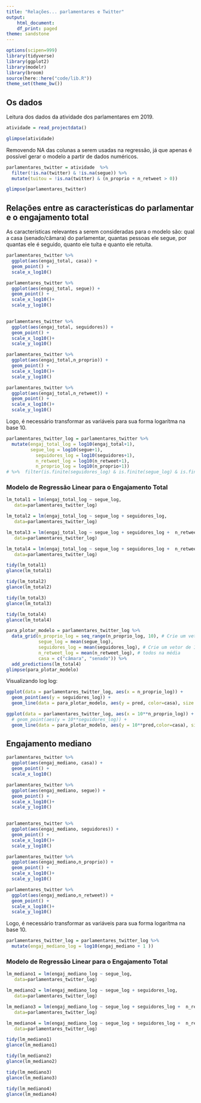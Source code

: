 ```yaml
---
title: "Relações... parlamentares e Twitter"
output:
    html_document:
    df_print: paged
theme: sandstone
---
```


```r
options(scipen=999)
library(tidyverse)
library(ggplot2)
library(modelr)
library(broom)
source(here::here("code/lib.R"))
theme_set(theme_bw())
```

## Os dados
Leitura dos dados da atividade dos parlamentares em 2019.
```r
atividade = read_projectdata()

glimpse(atividade)
```

Removendo NA das colunas a serem usadas na regressão, já que apenas é possível gerar o modelo a partir de dados numéricos.
```r
parlamentares_twitter = atividade  %>% 
  filter(!is.na(twitter) & !is.na(segue)) %>% 
  mutate(tuitou = !is.na(twitter) & (n_proprio + n_retweet > 0))

glimpse(parlamentares_twitter)
```

## Relações entre as características do parlamentar e o engajamento total 

As características relevantes a serem consideradas para o modelo são: qual a casa (senado/câmara) do parlamentar, quantas pessoas ele segue, por quantas ele é seguido, quanto ele tuíta e quanto ele retuíta. 

```r
parlamentares_twitter %>%
  ggplot(aes(engaj_total, casa)) +
  geom_point() +
  scale_x_log10()
```

```r
parlamentares_twitter %>%
  ggplot(aes(engaj_total, segue)) +
  geom_point() +
  scale_x_log10()+
  scale_y_log10()
  
```


```r
parlamentares_twitter %>%
  ggplot(aes(engaj_total, seguidores)) +
  geom_point() +
  scale_x_log10()+
  scale_y_log10()
```


```r
parlamentares_twitter %>%
  ggplot(aes(engaj_total,n_proprio)) +
  geom_point() +
  scale_x_log10()+
  scale_y_log10()
```

```r
parlamentares_twitter %>%
  ggplot(aes(engaj_total,n_retweet)) +
  geom_point() +
  scale_x_log10()+
  scale_y_log10()
```
Logo, é necessário transformar as variáveis para sua forma logarítma na base 10.
```r
parlamentares_twitter_log = parlamentares_twitter %>%
  mutate(engaj_total_log = log10(engaj_total+1), 
         segue_log = log10(segue+1),
           seguidores_log = log10(seguidores+1),
           n_retweet_log = log10(n_retweet+1),
           n_proprio_log = log10(n_proprio+1))
# %>%  filter(is.finite(seguidores_log) & is.finite(segue_log) & is.finite(n_retweet_log)  & is.finite(n_proprio_log))
```


### Modelo de Regressão Linear para o Engajamento Total

```r
lm_total1 = lm(engaj_total_log ~ segue_log,
   data=parlamentares_twitter_log)

lm_total2 = lm(engaj_total_log ~ segue_log + seguidores_log,
   data=parlamentares_twitter_log)

lm_total3 = lm(engaj_total_log ~ segue_log + seguidores_log +  n_retweet_log,
   data=parlamentares_twitter_log)

lm_total4 = lm(engaj_total_log ~ segue_log + seguidores_log +  n_retweet_log + n_proprio_log + casa,
   data=parlamentares_twitter_log)

```

```r
tidy(lm_total1)
glance(lm_total1)

tidy(lm_total2)
glance(lm_total2)

tidy(lm_total3)
glance(lm_total3)

tidy(lm_total4)
glance(lm_total4)
```


```r
para_plotar_modelo = parlamentares_twitter_log %>% 
  data_grid(n_proprio_log = seq_range(n_proprio_log, 10), # Crie um vetor de 10 valores no range
            segue_log = mean(segue_log), 
            seguidores_log = mean(seguidores_log), # Crie um vetor de 10 valores no range
            n_retweet_log = mean(n_retweet_log), # todos na média
            casa = c("câmara", "senado")) %>% 
  add_predictions(lm_total4)
glimpse(para_plotar_modelo)
```

Visualizando log log: 

```r
ggplot(data = parlamentares_twitter_log, aes(x = n_proprio_log)) + 
  geom_point(aes(y = seguidores_log)) + 
  geom_line(data = para_plotar_modelo, aes(y = pred, color=casa), size = 1.5)
```

```r
ggplot(data = parlamentares_twitter_log, aes(x = 10**n_proprio_log)) + 
  # geom_point(aes(y = 10**seguidores_log)) +
  geom_line(data = para_plotar_modelo, aes(y = 10**pred,color=casa), size = 1.5)
```

## Engajamento mediano

```r
parlamentares_twitter %>%
  ggplot(aes(engaj_mediano, casa)) +
  geom_point() +
  scale_x_log10()
```

```r
parlamentares_twitter %>%
  ggplot(aes(engaj_mediano, segue)) +
  geom_point() +
  scale_x_log10()+
  scale_y_log10()
  
```


```r
parlamentares_twitter %>%
  ggplot(aes(engaj_mediano, seguidores)) +
  geom_point() +
  scale_x_log10()+
  scale_y_log10()
```


```r
parlamentares_twitter %>%
  ggplot(aes(engaj_mediano,n_proprio)) +
  geom_point() +
  scale_x_log10()+
  scale_y_log10()
```

```r
parlamentares_twitter %>%
  ggplot(aes(engaj_mediano,n_retweet)) +
  geom_point() +
  scale_x_log10()+
  scale_y_log10()
```
Logo, é necessário transformar as variáveis para sua forma logarítma na base 10.
```r
parlamentares_twitter_log = parlamentares_twitter_log %>%
  mutate(engaj_mediano_log = log10(engaj_mediano + 1 )) 
```


### Modelo de Regressão Linear para o Engajamento Total

```r
lm_mediano1 = lm(engaj_mediano_log ~ segue_log,
   data=parlamentares_twitter_log)

lm_mediano2 = lm(engaj_mediano_log ~ segue_log + seguidores_log,
   data=parlamentares_twitter_log)

lm_mediano3 = lm(engaj_mediano_log ~ segue_log + seguidores_log +  n_retweet_log,
   data=parlamentares_twitter_log)

lm_mediano4 = lm(engaj_mediano_log ~ segue_log + seguidores_log +  n_retweet_log + n_proprio_log,
   data=parlamentares_twitter_log)

```

```r
tidy(lm_mediano1)
glance(lm_mediano1)

tidy(lm_mediano2)
glance(lm_mediano2)

tidy(lm_mediano3)
glance(lm_mediano3)

tidy(lm_mediano4)
glance(lm_mediano4)
```